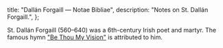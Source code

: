   title: "Dallán Forgaill — Notae Bibliae",
  description: "Notes on St. Dallán Forgaill.",
};

<Initial text="Dallán Forgaill" />

St. Dallán Forgaill (560–640) was a 6th-century Irish poet and martyr. The famous hymn ["Be Thou My Vision"](/liturgy/music/hymns/be-thou-my-vision) is attributed to him.
